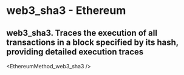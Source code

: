 # web3_sha3 - Ethereum

## web3_sha3. Traces the execution of all transactions in a block specified by its hash, providing detailed execution traces


<EthereumMethod_web3_sha3 />
